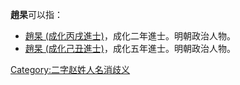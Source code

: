 '''趙杲'''可以指：
* [[趙杲_(成化丙戌進士)|趙杲 (成化丙戌進士)]]，成化二年進士。明朝政治人物。
* [[趙杲_(成化己丑進士)|趙杲 (成化己丑進士)]]，成化五年進士。明朝政治人物。
{{disambig}}

[[Category:二字赵姓人名消歧义|Category:二字赵姓人名消歧义]]